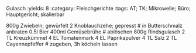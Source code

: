 Gulasch
:yields: 8
:category: Fleischgerichte
:tags: AT; TK; Mikrowelle; Büro; Hauptgericht; skalierbar

800g Zwiebeln; gewürfelt
2 Knoblauchzehe; gepresst
# in Butterschmalz anbraten
0.5l Bier
400ml Gemüsebrühe
# ablöschen
800g Rindsgulasch
2 TL Kreuzkümmel
4 EL Tomatenmark
4 EL Paprikapulver
4 TL Salz
2 TL Cayennepfeffer
# zugeben, 3h köcheln lassen


